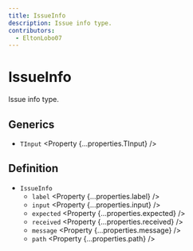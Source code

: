 ```yaml
---
title: IssueInfo
description: Issue info type.
contributors:
  - EltonLobo07
---
```



# IssueInfo

Issue info type.

## Generics

- `TInput` <Property {...properties.TInput} />

## Definition

- `IssueInfo`
  - `label` <Property {...properties.label} />
  - `input` <Property {...properties.input} />
  - `expected` <Property {...properties.expected} />
  - `received` <Property {...properties.received} />
  - `message` <Property {...properties.message} />
  - `path` <Property {...properties.path} />
